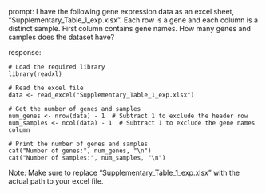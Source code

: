 prompt:
I have the following gene expression data as an excel sheet,  "Supplementary_Table_1_exp.xlsx". Each row is a gene and each column is a distinct sample. First column contains gene names. How many genes and samples does the dataset have?

response:
```
# Load the required library
library(readxl)

# Read the excel file
data <- read_excel("Supplementary_Table_1_exp.xlsx")

# Get the number of genes and samples
num_genes <- nrow(data) - 1  # Subtract 1 to exclude the header row
num_samples <- ncol(data) - 1  # Subtract 1 to exclude the gene names column

# Print the number of genes and samples
cat("Number of genes:", num_genes, "\n")
cat("Number of samples:", num_samples, "\n")
```
Note: Make sure to replace "Supplementary_Table_1_exp.xlsx" with the actual path to your excel file.
